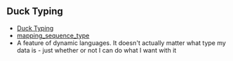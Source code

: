 == Duck Typing ==
*   [[http://www.voidspace.org.uk/python/articles/duck_typing.shtml|Duck Typing]]
*   [[http://www.voidspace.org.uk/python/articles/mapping_sequence_ref.shtml|mapping_sequence_type]]
*   A feature of dynamic languages. It doesn't actually matter what type my data is - just whether or not I can do what I want with it
{{{class = "brush: python"
#syntactic sugar
a = [0,1 2, 3]
print a[0]

b = {'a': 0, 'b': 1}
print b['a']

#is exactly the same as :
a =  [0,1 2, 3]
print list.__getitem__(a, 0)

b = {'a': 0, 'b': 1}
print dict._getitem__(b, 'a')

# my class can define __getitem__ and use the python syntax
}}}
